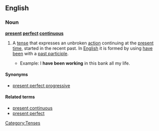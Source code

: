 ==English==
{{wikipedia|present perfect progressive}}
===Noun===
'''[[present]] [[perfect]] [[continuous]]'''

# {{grammar}} A [[tense]] that expresses an unbroken [[action]] continuing at the [[present]] [[time]], started in the recent past. In [[English]] it is formed by using [[have]] [[been]] with a [[past participle]].
#*Example: I '''have been working''' in this bank all my life.

====Synonyms====
*[[present perfect progressive]]

====Related terms====
*[[present continuous]]
*[[present perfect]]

[[Category:Tenses]]